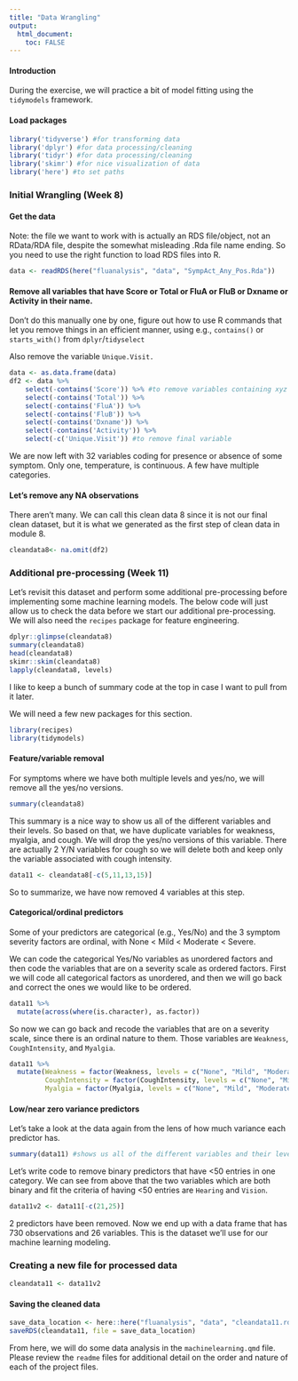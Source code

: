 ```yaml
---
title: "Data Wrangling"
output: 
  html_document:
    toc: FALSE
---
```


#### Introduction

During the exercise, we will practice a bit of model fitting using the `tidymodels` framework.

#### Load packages

```r
library('tidyverse') #for transforming data
library('dplyr') #for data processing/cleaning
library('tidyr') #for data processing/cleaning
library('skimr') #for nice visualization of data 
library('here') #to set paths
```

### Initial Wrangling (Week 8)

#### Get the data

Note: the file we want to work with is actually an RDS file/object, not an RData/RDA file, despite the somewhat misleading .Rda file name ending. So you need to use the right function to load RDS files into R.

```r
data <- readRDS(here("fluanalysis", "data", "SympAct_Any_Pos.Rda"))
```

#### Remove all variables that have Score or Total or FluA or FluB or Dxname or Activity in their name.

Don't do this manually one by one, figure out how to use R commands that let you remove things in an efficient manner, using e.g., `contains()` or `starts_with()` from `dplyr`/`tidyselect`

Also remove the variable `Unique.Visit.`

```r
data <- as.data.frame(data)
df2 <- data %>% 
    select(-contains('Score')) %>% #to remove variables containing xyz
    select(-contains('Total')) %>%
    select(-contains('FluA')) %>%
    select(-contains('FluB')) %>%
    select(-contains('Dxname')) %>%
    select(-contains('Activity')) %>%
    select(-c('Unique.Visit')) #to remove final variable 
```

We are now left with 32 variables coding for presence or absence of some symptom. Only one, temperature, is continuous. A few have multiple categories.

#### Let's remove any NA observations

There aren't many. We can call this clean data 8 since it is not our final clean dataset, but it is what we generated as the first step of clean data in module 8. 

```r
cleandata8<- na.omit(df2)
```



### Additional pre-processing (Week 11)

Let's revisit this dataset and perform some additional pre-processing before implementing some machine learning models. The below code will just allow us to check the data before we start our additional pre-processing. We will also need the `recipes` package for feature engineering. 

```r
dplyr::glimpse(cleandata8)
summary(cleandata8)
head(cleandata8)
skimr::skim(cleandata8)
lapply(cleandata8, levels)
```

I like to keep a bunch of summary code at the top in case I want to pull from it later. 

We will need a few new packages for this section. 

```r
library(recipes)
library(tidymodels)
```

#### Feature/variable removal

For symptoms where we have both multiple levels and yes/no, we will remove all the yes/no versions. 

```r
summary(cleandata8) 
```

This summary is a nice way to show us all of the different variables and their levels. So based on that, we have duplicate variables for weakness, myalgia, and cough. We will drop the yes/no versions of this variable. There are actually 2 Y/N variables for cough so we will delete both and keep only the variable associated with cough intensity. 

```r
data11 <- cleandata8[-c(5,11,13,15)]
```

So to summarize, we have now removed 4 variables at this step. 

#### Categorical/ordinal predictors

Some of your predictors are categorical (e.g., Yes/No) and the 3 symptom severity factors are ordinal, with None < Mild < Moderate < Severe.

We can code the categorical Yes/No variables as unordered factors and then code the variables that are on a severity scale as ordered factors. First we will code all categorical factors as unordered, and then we will go back and correct the ones we would like to be ordered.

```r
data11 %>% 
  mutate(across(where(is.character), as.factor))
```
So now we can go back and recode the variables that are on a severity scale, since there is an ordinal nature to them. Those variables are `Weakness`, `CoughIntensity`, and `Myalgia`.

```r
data11 %>% 
  mutate(Weakness = factor(Weakness, levels = c("None", "Mild", "Moderate", "Severe"), ordered = TRUE),
         CoughIntensity = factor(CoughIntensity, levels = c("None", "Mild", "Moderate", "Severe"), ordered = TRUE), 
         Myalgia = factor(Myalgia, levels = c("None", "Mild", "Moderate", "Severe"), ordered = TRUE))
```

#### Low/near zero variance predictors

Let's take a look at the data again from the lens of how much variance each predictor has. 

```r
summary(data11) #shows us all of the different variables and their levels
```

Let's write code to remove binary predictors that have <50 entries in one category. We can see from above that the two variables which are both binary and fit the criteria of having <50 entries are `Hearing` and `Vision`. 

```r
data11v2 <- data11[-c(21,25)]
```

2 predictors have been removed. Now we end up with a data frame that has 730 observations and 26 variables. This is the dataset we’ll use for our machine learning modeling.

### Creating a new file for processed data

```r
cleandata11 <- data11v2
```


#### Saving the cleaned data

```r
save_data_location <- here::here("fluanalysis", "data", "cleandata11.rds")
saveRDS(cleandata11, file = save_data_location)
```

From here, we will do some data analysis in the `machinelearning.qmd` file. Please review the `readme` files for additional detail on the order and nature of each of the project files. 

